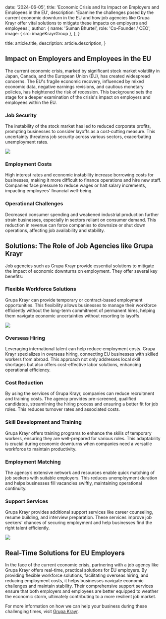 
  date: '2024-06-05',
  title: 'Economic Crisis and Its Impact on Employers and Employees in the EU',
  description:
    'Examine the challenges posed by the current economic downturn in the EU and how job agencies like Grupa Krayr offer vital solutions to mitigate these impacts on employers and employees.',
  author: {
    name: 'Suman Bhurtel',
    role: 'Co-Founder / CEO',
    image: { src: imageKrayrGroup },
  },
}

  title: article.title,
  description: article.description,
}

## Impact on Employers and Employees in the EU

The current economic crisis, marked by significant stock market volatility in Japan, Canada, and the European Union (EU), has created widespread concerns. The EU's fragile economic recovery, influenced by mixed economic data, negative earnings revisions, and cautious monetary policies, has heightened the risk of recession. This background sets the stage for a deeper examination of the crisis's impact on employers and employees within the EU.

### Job Security

The instability of the stock market has led to reduced corporate profits, prompting businesses to consider layoffs as a cost-cutting measure. This uncertainty threatens job security across various sectors, exacerbating unemployment rates.

![](./jobsecurity.jpg)

### Employment Costs

High interest rates and economic instability increase borrowing costs for businesses, making it more difficult to finance operations and hire new staff. Companies face pressure to reduce wages or halt salary increments, impacting employees' financial well-being.

### Operational Challenges

Decreased consumer spending and weakened industrial production further strain businesses, especially in sectors reliant on consumer demand. This reduction in revenue can force companies to downsize or shut down operations, affecting job availability and stability.

## Solutions: The Role of Job Agencies like Grupa Krayr

Job agencies such as Grupa Krayr provide essential solutions to mitigate the impact of economic downturns on employment. They offer several key benefits:

### Flexible Workforce Solutions

Grupa Krayr can provide temporary or contract-based employment opportunities. This flexibility allows businesses to manage their workforce efficiently without the long-term commitment of permanent hires, helping them navigate economic uncertainties without resorting to layoffs.

![](./laptop.jpg)

### Overseas Hiring

Leveraging international talent can help reduce employment costs. Grupa Krayr specializes in overseas hiring, connecting EU businesses with skilled workers from abroad. This approach not only addresses local skill shortages but also offers cost-effective labor solutions, enhancing operational efficiency.

### Cost Reduction

By using the services of Grupa Krayr, companies can reduce recruitment and training costs. The agency provides pre-screened, qualified candidates, streamlining the hiring process and ensuring a better fit for job roles. This reduces turnover rates and associated costs.

### Skill Development and Training

Grupa Krayr offers training programs to enhance the skills of temporary workers, ensuring they are well-prepared for various roles. This adaptability is crucial during economic downturns when companies need a versatile workforce to maintain productivity.



### Employment Matching

The agency’s extensive network and resources enable quick matching of job seekers with suitable employers. This reduces unemployment duration and helps businesses fill vacancies swiftly, maintaining operational continuity.

### Support Services

Grupa Krayr provides additional support services like career counseling, resume building, and interview preparation. These services improve job seekers' chances of securing employment and help businesses find the right talent efficiently.

![](./business-support.jpg)

## Real-Time Solutions for EU Employers

In the face of the current economic crisis, partnering with a job agency like Grupa Krayr offers real-time, practical solutions for EU employers. By providing flexible workforce solutions, facilitating overseas hiring, and reducing employment costs, it helps businesses navigate economic challenges and maintain stability. Their comprehensive support services ensure that both employers and employees are better equipped to weather the economic storm, ultimately contributing to a more resilient job market.

For more information on how we can help your business during these challenging times, visit [Grupa Krayr](https://GrupaKrayr.pl).
